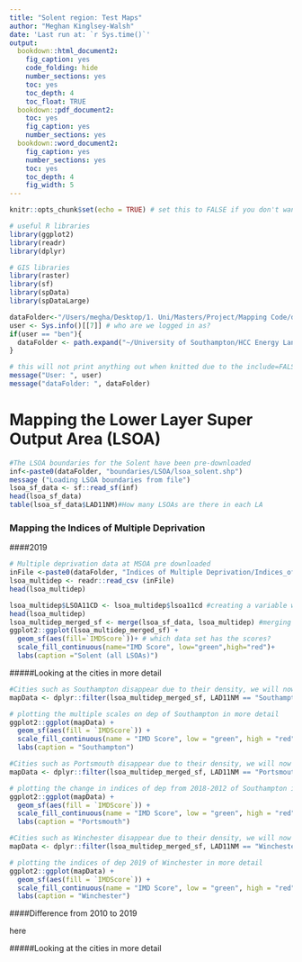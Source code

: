```yaml
---
title: "Solent region: Test Maps"
author: "Meghan Kinglsey-Walsh"
date: 'Last run at: `r Sys.time()`'
output:
  bookdown::html_document2:
    fig_caption: yes
    code_folding: hide
    number_sections: yes
    toc: yes
    toc_depth: 4
    toc_float: TRUE
  bookdown::pdf_document2:
    toc: yes
    fig_caption: yes
    number_sections: yes
  bookdown::word_document2: 
    fig_caption: yes
    number_sections: yes
    toc: yes
    toc_depth: 4
    fig_width: 5
---
```


```r
knitr::opts_chunk$set(echo = TRUE) # set this to FALSE if you don't want the code in the final output

# useful R libraries
library(ggplot2)
library(readr)
library(dplyr)

# GIS libraries
library(raster)
library(sf)
library(spData)
library(spDataLarge)

dataFolder<-"/Users/megha/Desktop/1. Uni/Masters/Project/Mapping Code/data/" # default for Meghan
user <- Sys.info()[[7]] # who are we logged in as?
if(user == "ben"){
  dataFolder <- path.expand("~/University of Southampton/HCC Energy Landscape Mapping project - Documents/General/data/")
}

# this will not print anything out when knitted due to the include=FALSE setting in the chunk header
message("User: ", user)
message("dataFolder: ", dataFolder)
```

# Mapping the Lower Layer Super Output Area (LSOA)

```r
#The LSOA boundaries for the Solent have been pre-downloaded
inf<-paste0(dataFolder, "boundaries/LSOA/lsoa_solent.shp")
message ("Loading LSOA boundaries from file")
lsoa_sf_data <- sf::read_sf(inf)
head(lsoa_sf_data)
table(lsoa_sf_data$LAD11NM)#How many LSOAs are there in each LA
```

### Mapping the Indices of Multiple Deprivation
####2019
```r
# Multiple deprivation data at MSOA pre downloaded
inFile <-paste0(dataFolder, "Indices of Multiple Deprivation/Indices_of_Multiple_Deprivation_(IMD)_2019.csv")
lsoa_multidep <- readr::read_csv (inFile)
head(lsoa_multidep)
```

```r
lsoa_multidep$LSOA11CD <- lsoa_multidep$lsoa11cd #creating a variable with the LSOA code in the same name as in sf_data
head(lsoa_multidep)
lsoa_multidep_merged_sf <- merge(lsoa_sf_data, lsoa_multidep) #merging these
ggplot2::ggplot(lsoa_multidep_merged_sf) +
  geom_sf(aes(fill=`IMDScore`))+ # which data set has the scores?
  scale_fill_continuous(name="IMD Score", low="green",high="red")+
  labs(caption ="Solent (all LSOAs)")
```
#####Looking at the cities in more detail
```r
#Cities such as Southampton disappear due to their density, we will now map Southampton alone to see this area in more detail
mapData <- dplyr::filter(lsoa_multidep_merged_sf, LAD11NM == "Southampton")

# plotting the multiple scales on dep of Southampton in more detail
ggplot2::ggplot(mapData) + 
  geom_sf(aes(fill = `IMDScore`)) +
  scale_fill_continuous(name = "IMD Score", low = "green", high = "red") +
  labs(caption = "Southampton")
```
```r
#Cities such as Portsmouth disappear due to their density, we will now map Portsmouth alone to see this area in more detail
mapData <- dplyr::filter(lsoa_multidep_merged_sf, LAD11NM == "Portsmouth")

# plotting the change in indices of dep from 2018-2012 of Southampton in more detail
ggplot2::ggplot(mapData) + 
  geom_sf(aes(fill = `IMDScore`)) +
  scale_fill_continuous(name = "IMD Score", low = "green", high = "red") +
  labs(caption = "Portsmouth")
```
```r
#Cities such as Winchester disappear due to their density, we will now map Winchester alone to see this area in more detail
mapData <- dplyr::filter(lsoa_multidep_merged_sf, LAD11NM == "Winchester")

# plotting the indices of dep 2019 of Winchester in more detail
ggplot2::ggplot(mapData) + 
  geom_sf(aes(fill = `IMDScore`)) +
  scale_fill_continuous(name = "IMD Score", low = "green", high = "red") +
  labs(caption = "Winchester")
```
####Difference from 2010 to 2019


here


#####Looking at the cities in more detail





